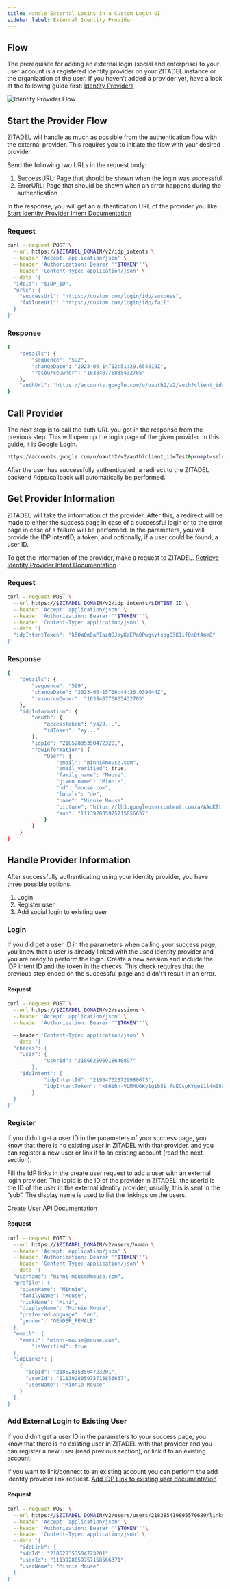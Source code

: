 ```yaml
---
title: Handle External Logins in a Custom Login UI
sidebar_label: External Identity Provider
---
```


## Flow

The prerequisite for adding an external login (social and enterprise) to your user account is a registered identity provider on your ZITADEL instance or the organization of the user.
If you haven’t added a provider yet, have a look at the following guide first: [Identity Providers](/docs/guides/integrate/identity-providers/introduction)

![Identity Provider Flow](/img/guides/login-ui/external-login-flow.png)

## Start the Provider Flow

ZITADEL will handle as much as possible from the authentication flow with the external provider.
This requires you to initiate the flow with your desired provider.

Send the following two URLs in the request body:
1. SuccessURL: Page that should be shown when the login was successful
2. ErrorURL: Page that should be shown when an error happens during the authentication

In the response, you will get an authentication URL of the provider you like.
[Start Identity Provider Intent Documentation](/docs/apis/resources/user_service_v2/user-service-start-identity-provider-intent)

### Request

```bash
curl --request POST \
  --url https://$ZITADEL_DOMAIN/v2/idp_intents \
  --header 'Accept: application/json' \
  --header 'Authorization: Bearer '"$TOKEN"''\
  --header 'Content-Type: application/json' \
  --data '{
  "idpId": "$IDP_ID",
  "urls": {
    "successUrl": "https://custom.com/login/idp/success",
    "failureUrl": "https://custom.com/login/idp/fail"
  }
}'
```

### Response

```bash
{
	"details": {
		"sequence": "592",
		"changeDate": "2023-06-14T12:51:29.654819Z",
		"resourceOwner": "163840776835432705"
	},
	"authUrl": "https://accounts.google.com/o/oauth2/v2/auth?client_id=Test&prompt=select_account&redirect_uri=https%3A%2F%2F$ZITADEL_DOMAIN%2Fidps%2Fcallback&response_type=code&scope=openid+profile+email&state=218525066445455617"
}
```

## Call Provider

The next step is to call the auth URL you got in the response from the previous step.
This will open up the login page of the given provider. In this guide, it is Google Login.

```bash
https://accounts.google.com/o/oauth2/v2/auth?client_id=Test&prompt=select_account&redirect_uri=https%3A%2F%2F$ZITADEL_DOMAIN%2Fidps%2Fcallback&response_type=code&scope=openid+profile+email&state=218525066445455617
```

After the user has successfully authenticated, a redirect to the ZITADEL backend /idps/callback will automatically be performed.

## Get Provider Information

ZITADEL will take the information of the provider. After this, a redirect will be made to either the success page in case of a successful login or to the error page in case of a failure will be performed. In the parameters, you will provide the IDP intentID, a token, and optionally, if a user could be found, a user ID.

To get the information of the provider, make a request to ZITADEL.
[Retrieve Identity Provider Intent Documentation](/docs/apis/resources/user_service_v2/user-service-retrieve-identity-provider-intent)

### Request
```bash
curl --request POST \
  --url https://$ZITADEL_DOMAIN/v2/idp_intents/$INTENT_ID \
  --header 'Accept: application/json' \
  --header 'Authorization: Bearer '"$TOKEN"''\
  --header 'Content-Type: application/json' \
  --data '{
  "idpIntentToken": "k50WQmDaPIazQDJsyKaEPaQPwgsytxqgQ3K1ifQeQtAmeQ"
}'
```

### Response

```bash
{
	"details": {
		"sequence": "599",
		"changeDate": "2023-06-15T06:44:26.039444Z",
		"resourceOwner": "163840776835432705"
	},
	"idpInformation": {
		"oauth": {
			"accessToken": "ya29...",
			"idToken": "ey..."
		},
		"idpId": "218528353504723201",
		"rawInformation": {
			"User": {
				"email": "minni@mouse.com",
				"email_verified": true,
				"family_name": "Mouse",
				"given_name": "Minnie",
				"hd": "mouse.com",
				"locale": "de",
				"name": "Minnie Mouse",
				"picture": "https://lh3.googleusercontent.com/a/AAcKTtf973Q7NH8KzKTMEZELPU9lx45WpQ9FRBuxFdPb=s96-c",
				"sub": "111392805975715856637"
			}
		}
	}
}
```

## Handle Provider Information
After successfully authenticating using your identity provider, you have three possible options.
1. Login
2. Register user
3. Add social login to existing user

### Login

If you did get a user ID in the parameters when calling your success page, you know that a user is already linked with the used identity provider and you are ready to perform the login.
Create a new session and include the IDP intent ID and the token in the checks.
This check requires that the previous step ended on the successful page and didn't’t result in an error.

#### Request
```bash
curl --request POST \
  --url https://$ZITADEL_DOMAIN/v2/sessions \
  --header 'Accept: application/json' \
  --header 'Authorization: Bearer '"$TOKEN"''\

  --header 'Content-Type: application/json' \
  --data '{
  "checks": {
	"user": {
      		"userId": "218662596918640897"
    	},
	"idpIntent": {
      		"idpIntentId": "219647325729980673",
      		"idpIntentToken": "k86ihn-VLMMUGKy1q1b5i_foECspKYqei1l4mS8LT7Xzjw"
    	}
  }
}'
```

### Register

If you didn't get a user ID in the parameters of your success page, you know that there is no existing user in ZITADEL with that provider, and you can register a new user or link it to an existing account (read the next section).

Fill the IdP links in the create user request to add a user with an external login provider.
The idpId is the ID of the provider in ZITADEL, the userId is the ID of the user in the external identity provider; usually, this is sent in the “sub”.
The display name is used to list the linkings on the users.

[Create User API Documentation](/docs/apis/resources/user_service_v2/user-service-add-human-user)

#### Request
```bash
curl --request POST \
  --url https://$ZITADEL_DOMAIN/v2/users/human \
  --header 'Accept: application/json' \
  --header 'Authorization: Bearer '"$TOKEN"''\
  --header 'Content-Type: application/json' \
  --data '{
  "username": "minni-mouse@mouse.com",
  "profile": {
    "givenName": "Minnie",
    "familyName": "Mouse",
    "nickName": "Mini",
    "displayName": "Minnie Mouse",
    "preferredLanguage": "en",
    "gender": "GENDER_FEMALE"
  },
  "email": {
    "email": "minni-mouse@mouse.com",
		"isVerified": true
  },
  "idpLinks": [
    {
      "idpId": "218528353504723201",
      "userId": "111392805975715856637",
      "userName": "Minnie Mouse"
    }
  ]
}'
```

### Add External Login to Existing User

If you didn't get a user ID in the parameters to your success page, you know that there is no existing user in ZITADEL with that provider and you can register a new user (read previous section), or link it to an existing account.

If you want to link/connect to an existing account you can perform the add identity provider link request.
[Add IDP Link to existing user documentation](/docs/apis/resources/user_service_v2/user-service-add-idp-link)

#### Request
```bash
curl --request POST \
  --url https://$ZITADEL_DOMAIN/v2/users/users/218385419895570689/links \
  --header 'Accept: application/json' \
  --header 'Authorization: Bearer '"$TOKEN"''\
  --header 'Content-Type: application/json' \
  --data '{
	"idpLink": {
    "idpId": "218528353504723201",
    "userId": "1113928059757158566371",
    "userName": "Minnie Mouse"
  }
}'
```
